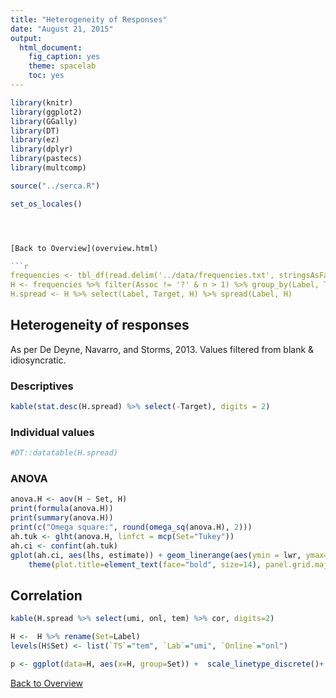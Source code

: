 ```yaml
---
title: "Heterogeneity of Responses"
date: "August 21, 2015"
output: 
  html_document: 
    fig_caption: yes
    theme: spacelab
    toc: yes
---
```

```r
library(knitr)
library(ggplot2)
library(GGally)
library(DT)
library(ez)
library(dplyr)
library(pastecs)
library(multcomp)

source("../serca.R")

set_os_locales()




[Back to Overview](overview.html)

```r
frequencies <- tbl_df(read.delim('../data/frequencies.txt', stringsAsFactors = TRUE, fileEncoding="UTF-8"))
H <- frequencies %>% filter(Assoc != '?' & n > 1) %>% group_by(Label, Target) %>% summarise(H=-round(sum(Probability*log2(Probability)), 2))
H.spread <- H %>% select(Label, Target, H) %>% spread(Label, H)
```

## Heterogeneity of responses
As per De Deyne, Navarro, and Storms, 2013. Values filtered from blank &  idiosyncratic.

### Descriptives
```r
kable(stat.desc(H.spread) %>% select(-Target), digits = 2)
```

### Individual values
```r
#DT::datatable(H.spread)
```

### ANOVA
```r
anova.H <- aov(H ~ Set, H)
print(formula(anova.H))
print(summary(anova.H))
print(c("Omega square:", round(omega_sq(anova.H), 2)))
ah.tuk <- glht(anova.H, linfct = mcp(Set="Tukey"))
ah.ci <- confint(ah.tuk)
gplot(ah.ci, aes(lhs, estimate)) + geom_linerange(aes(ymin = lwr, ymax=upr), data=ah.ci) + geom_point(aes(size=p), data=summary(ah.tuk)) + geom_point(shape=4, size=6) + geom_errorbar(aes(ymin=lwr, ymax=upr), width=0.25, data=ah.ci) + scale_size(trans="reverse") + geom_hline(linetype="dashed") +  theme_bw() + xlab("Data Sets") + ylab("Estimated mean difference") +
    theme(plot.title=element_text(face="bold", size=14), panel.grid.major=element_blank(), panel.grid.minor=element_blank()) + ggtitle('Multiple comparisons of mean heterogeneity') + coord_flip() + theme(aspect.ratio=240/640)

```

## Correlation
```r
kable(H.spread %>% select(umi, onl, tem) %>% cor, digits=2)

H <-  H %>% rename(Set=Label)
levels(H$Set) <- list(`TS`="tem", `Lab`="umi", `Online`="onl")

p <- ggplot(data=H, aes(x=H, group=Set)) +  scale_linetype_discrete()+ geom_line(stat="density", adjust=2.0, na.rm = TRUE, aes(linetype=Set, y=..count..), fill=NA) + theme_bw() + theme(plot.title=element_text(face="bold", size=14), panel.grid.major=element_blank(), panel.grid.minor=element_blank()) + ggtitle('Frequencies of response heterogeneity') + +theme(aspect.ratio=240/640)


```

[Back to Overview](overview.html)
